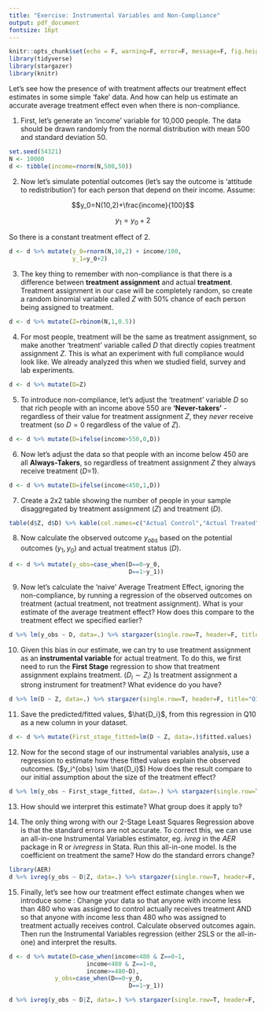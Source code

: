 ```yaml
---
title: "Exercise: Instrumental Variables and Non-Compliance"
output: pdf_document
fontsize: 16pt
---
```


```r
knitr::opts_chunk$set(echo = F, warning=F, error=F, message=F, fig.height=3, fig.width=3, include=F)
library(tidyverse)
library(stargazer)
library(knitr)
```

Let's see how the presence of \textbf{non-compliance} with treatment affects our treatment effect estimates in some simple 'fake' data. And how \textbf{instrumental variables} can help us estimate an accurate average treatment effect even when there is non-compliance.

1. First, let's generate an 'income' variable for 10,000 people. The data should be drawn randomly from the normal distribution with mean 500 and standard deviation 50.

```r
set.seed(54321)
N <- 10000
d <- tibble(income=rnorm(N,500,50))
```

2. Now let's simulate potential outcomes (let's say the outcome is 'attitude to redistribution') for each person that depend on their income. Assume:

$$y_0=N(10,2)+\frac{income}{100}$$ 

$$y_1=y_0+2$$

So there is a constant treatment effect of 2.

```r
d <- d %>% mutate(y_0=rnorm(N,10,2) + income/100,
                  y_1=y_0+2)
```

3. The key thing to remember with non-compliance is that there is a difference between **treatment assignment** and actual **treatment**. Treatment assignment in our case will be completely random, so create a random binomial variable called $Z$ with 50\% chance of each person being assigned to treatment.

```r
d <- d %>% mutate(Z=rbinom(N,1,0.5))
```

4. For most people, treatment will be the same as treatment assignment, so make another 'treatment' variable called $D$ that directly copies treatment assignment $Z$. This is what an experiment with full compliance would look like. We already analyzed this when we studied field, survey and lab experiments.

```r
d <- d %>% mutate(D=Z)
```

5. To introduce non-compliance, let's adjust the 'treatment' variable $D$ so that rich people with an income above 550 are **'Never-takers'** - regardless of their value for treatment assignment $Z$, they *never* receive treatment (so $D=0$ regardless of the value of $Z$).

```r
d <- d %>% mutate(D=ifelse(income>550,0,D))
```

6. Now let's adjust the data so that people with an income below 450 are all **Always-Takers**, so regardless of treatment assignment $Z$ they always receive treatment ($D$=1).

```r
d <- d %>% mutate(D=ifelse(income<450,1,D))
```

7. Create a 2x2 table showing the number of people in your sample disaggregated by treatment assignment ($Z$) and treatment ($D$).

```r
table(d$Z, d$D) %>% kable(col.names=c("Actual Control","Actual Treated"))
```

8. Now calculate the observed outcome $y_{obs}$ based on the potential outcomes ($y_1, y_0$) and actual treatment status ($D$).

```r
d <- d %>% mutate(y_obs=case_when(D==0~y_0,
                                  D==1~y_1))
```

9. Now let's calculate the 'naive' Average Treatment Effect, ignoring the non-compliance, by running a regression of the observed outcomes on treatment (actual treatment, not treatment assignment). What is your estimate of the average treatment effect? How does this compare to the treatment effect we specified earlier?

```r
d %>% lm(y_obs ~ D, data=.) %>% stargazer(single.row=T, header=F, title="Q7")
```

10. Given this bias in our estimate, we can try to use treatment assignment as an **instrumental variable** for actual treatment. To do this, we first need to run the **First Stage** regression to show that treatment assignment explains treatment. ($D_i \sim Z_i$) Is treatment assignment a strong instrument for treatment? What evidence do you have?

```r
d %>% lm(D ~ Z, data=.) %>% stargazer(single.row=T, header=F, title="Q10")
```

11. Save the predicted/fitted values, $\hat{D_i}$, from this regression in Q10 as a new column in your dataset.

```r
d <- d %>% mutate(First_stage_fitted=lm(D ~ Z, data=.)$fitted.values)
```

12. Now for the second stage of our instrumental variables analysis, use a regression to estimate how these fitted values explain the observed outcomes. ($y_i^{obs} \sim \hat{D_i}$) How does the result compare to our initial assumption about the size of the treatment effect?

```r
d %>% lm(y_obs ~ First_stage_fitted, data=.) %>% stargazer(single.row=T, header=F, title="Q12")
```

13. How should we interpret this estimate? What group does it apply to?

14. The only thing wrong with our 2-Stage Least Squares Regression above is that the standard errors are not accurate. To correct this, we can use an all-in-one Instrumental Variables estimator, eg. _ivreg_ in the _AER_ package in R or _ivregress_ in Stata. Run this all-in-one model. Is the coefficient on treatment the same? How do the standard errors change?

```r
library(AER)
d %>% ivreg(y_obs ~ D|Z, data=.) %>% stargazer(single.row=T, header=F, title="Q14")
```

15. Finally, let's see how our treatment effect estimate changes when we introduce some \textbf{defiers}: Change your data so that anyone with income less than 480 who was assigned to control actually receives treatment AND so that anyone with income less than 480 who was assigned to treatment actually receives control. Calculate observed outcomes again. Then run the Instrumental Variables regression (either 2SLS or the all-in-one) and interpret the results.

```r
d <- d %>% mutate(D=case_when(income<480 & Z==0~1,
                      income<480 & Z==1~0,
                      income>=480~D),
             y_obs=case_when(D==0~y_0,
                                  D==1~y_1))

d %>% ivreg(y_obs ~ D|Z, data=.) %>% stargazer(single.row=T, header=F, title="Q15")
```
